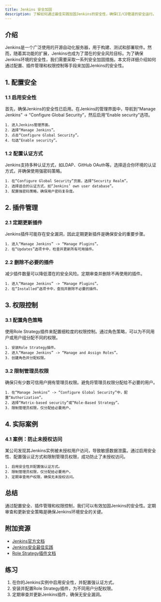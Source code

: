 ```yaml
---
title: Jenkins 安全加固
description: 了解如何通过最佳实践加固Jenkins的安全性，确保CI/CD管道的安全运行。
---
```


## 介绍

Jenkins是一个广泛使用的开源自动化服务器，用于构建、测试和部署软件。然而，随着其功能的扩展，Jenkins也成为了潜在的安全风险目标。为了确保Jenkins环境的安全性，我们需要采取一系列安全加固措施。本文将详细介绍如何通过配置、插件管理和权限控制等手段来加固Jenkins的安全性。

## 1. 配置安全

### 1.1 启用安全性

首先，确保Jenkins的安全性已启用。在Jenkins的管理界面中，导航到“Manage Jenkins” -> “Configure Global Security”，然后启用“Enable security”选项。

```plaintext
1. 进入Jenkins管理界面。
2. 选择“Manage Jenkins”。
3. 点击“Configure Global Security”。
4. 勾选“Enable security”。
```

### 1.2 配置认证方式

Jenkins支持多种认证方式，如LDAP、GitHub OAuth等。选择适合你环境的认证方式，并确保使用强密码策略。

```plaintext
1. 在“Configure Global Security”页面，选择“Security Realm”。
2. 选择适合的认证方式，如“Jenkins’ own user database”。
3. 配置强密码策略，确保用户密码复杂度。
```

## 2. 插件管理

### 2.1 定期更新插件

Jenkins插件可能存在安全漏洞，因此定期更新插件是确保安全的重要步骤。

```plaintext
1. 进入“Manage Jenkins” -> “Manage Plugins”。
2. 在“Updates”选项卡中，检查并更新所有可用插件。
```

### 2.2 删除不必要的插件

减少插件数量可以降低潜在的安全风险。定期审查并删除不再使用的插件。

```plaintext
1. 进入“Manage Jenkins” -> “Manage Plugins”。
2. 在“Installed”选项卡中，查找并删除不必要的插件。
```

## 3. 权限控制

### 3.1 配置角色策略

使用Role Strategy插件来配置细粒度的权限控制。通过角色策略，可以为不同用户或用户组分配不同的权限。

```plaintext
1. 安装Role Strategy插件。
2. 进入“Manage Jenkins” -> “Manage and Assign Roles”。
3. 创建角色并分配权限。
```

### 3.2 限制管理员权限

确保只有少数可信用户拥有管理员权限。避免将管理员权限分配给不必要的用户。

```plaintext
1. 在“Manage Jenkins” -> “Configure Global Security”中，配置“Authorization”。
2. 选择“Matrix-based security”或“Role-Based Strategy”。
3. 限制管理员权限，仅分配给必要用户。
```

## 4. 实际案例

### 4.1 案例：防止未授权访问

某公司发现其Jenkins实例被未授权用户访问，导致敏感数据泄露。通过启用安全性、配置强认证方式和限制管理员权限，成功防止了未授权访问。

```plaintext
1. 启用安全性并配置强认证方式。
2. 限制管理员权限，仅分配给必要用户。
3. 定期审查用户权限，确保无未授权访问。
```

## 总结

通过配置安全、插件管理和权限控制，我们可以有效加固Jenkins的安全性。定期审查和更新安全策略是确保Jenkins环境安全的关键。

## 附加资源

- [Jenkins官方文档](https://www.jenkins.io/doc/)
- [Jenkins安全最佳实践](https://www.jenkins.io/security/)
- [Role Strategy插件文档](https://plugins.jenkins.io/role-strategy/)

## 练习

1. 在你的Jenkins实例中启用安全性，并配置强认证方式。
2. 安装并配置Role Strategy插件，为不同用户分配权限。
3. 定期审查并更新Jenkins插件，确保无安全漏洞。
